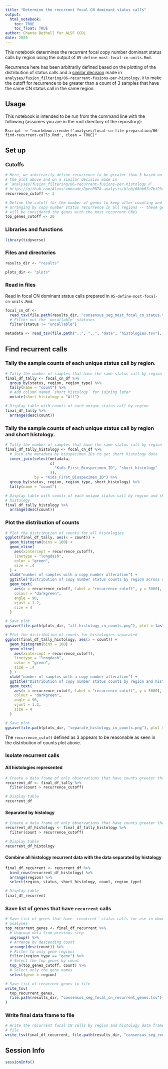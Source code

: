 ```yaml
---
title: "Determine the recurrent focal CN dominant status calls"
output: 
  html_notebook:
    toc: TRUE
    toc_float: TRUE
author: Chante Bethell for ALSF CCDL
date: 2020
---
```


This notebook determines the recurrent focal copy number dominant status calls by region using the output of `05-define-most-focal-cn-units.Rmd`.

Recurrence here has been arbitrarily defined based on the plotting of the distribution of status calls and a [similar decision](https://github.com/AlexsLemonade/OpenPBTA-analysis/blob/66bb67a7bf29aad4510a0913a2dbc88da0013be8/analyses/fusion_filtering/06-recurrent-fusions-per-histology.R#L152) made in `analyses/fusion_filtering/06-recurrent-fusions-per-histology.R` to make the cutoff for recurrence to be greater than a count of 3 samples that have the same CN status call in the same region.

## Usage

This notebook is intended to be run from the command line with the following (assumes you are in the root directory of the repository):

```
Rscript -e "rmarkdown::render('analyses/focal-cn-file-preparation/06-find-recurrent-calls.Rmd', clean = TRUE)"
```

## Set up

### Cutoffs

```r
# Here, we arbitrarily define recurrence to be greater than 3 based on 
# the plot above and on a similar decision made in
# `analyses/fusion_filtering/06-recurrent-fusions-per-histology.R`
# https://github.com/AlexsLemonade/OpenPBTA-analysis/blob/66bb67a7bf29aad4510a0913a2dbc88da0013be8/analyses/fusion_filtering/06-recurrent-fusions-per-histology.R#L152
recurrence_cutoff <- 3

# Define the cutoff for the number of genes to keep after counting and
# arranging by copy number status recurrence in all regions -- these genes
# will be considered the genes with the most recurrent CNVs
top_genes_cutoff <- 20
```


### Libraries and functions

```r
library(tidyverse)
```

### Files and directories

```r
results_dir <- "results"

plots_dir <- "plots"
```

### Read in files

Read in focal CN dominant status calls prepared in `05-define-most-focal-cn-units.Rmd`.

```r
focal_cn_df <-
  read_tsv(file.path(results_dir, "consensus_seg_most_focal_cn_status.tsv.gz")) %>%
  # Filter out the `uncallable` statuses
  filter(status != "uncallable")

metadata <- read_tsv(file.path("..", "..", "data", "histologies.tsv"), guess_max = 10000)
```

## Find recurrent calls

### Tally the sample counts of each unique status call by region.

```r
# Tally the number of samples that have the same status call by region
final_df_tally <- focal_cn_df %>%
  group_by(status, region, region_type) %>%
  tally(name = "count") %>%
  # Add column named `short_histology` for joining later
  mutate(short_histology = "All")

# Display table with counts of each unique status call by region
final_df_tally %>%
  arrange(desc(count))
```

### Tally the sample counts of each unique status call by region and short histology.

```r
# Tally the number of samples that have the same status call by region
final_df_tally_histology <- focal_cn_df %>%
  # Join the metadata by biospecimen IDs to get short histology data
  inner_join(select(metadata,
                    c(
                      "Kids_First_Biospecimen_ID", "short_histology"
                    )),
             by = "Kids_First_Biospecimen_ID") %>%
  group_by(status, region, region_type, short_histology) %>%
  tally(name = "count")

# Display table with counts of each unique status call by region and short
# histology
final_df_tally_histology %>%
  arrange(desc(count))
```

### Plot the distribution of counts

```r
# Plot the distribution of counts for all histologies
ggplot(final_df_tally, aes(x = count)) +
  geom_histogram(bins = 100) +
  geom_vline(
    aes(xintercept = recurrence_cutoff),
    linetype = "longdash",
    color = "green",
    size = .4
  ) +
  xlab("number of samples with a copy number alteration") +
  ggtitle("Distribution of copy number status counts by region across all histologies") +
  geom_text(
    aes(x = recurrence_cutoff, label = "recurrence cutoff", y = 5000),
    colour = "darkgreen",
    angle = 90,
    vjust = 1.2,
    size = 4
  )

# Save plot
ggsave(file.path(plots_dir, "all_histology_cn_counts.png"), plot = last_plot())
```

```r
# Plot the distribution of counts for histologies separated
ggplot(final_df_tally_histology, aes(x = count)) +
  geom_histogram(bins = 100) +
  geom_vline(
    aes(xintercept = recurrence_cutoff),
    linetype = "longdash",
    color = "green",
    size = .4
  ) +
  xlab("number of samples with a copy number alteration") +
  ggtitle("Distribution of copy number status counts by region and histology") +
  geom_text(
    aes(x = recurrence_cutoff, label = "recurrence cutoff", y = 5000),
    colour = "darkgreen",
    angle = 90,
    vjust = 1.2,
    size = 4
  )

# Save plot
ggsave(file.path(plots_dir, "separate_histology_cn_counts.png"), plot = last_plot())
```

The `recurrence_cutoff` defined as 3 appears to be reasonable as seen in the distribution of counts plot above.

### Isolate recurrent calls

#### All histologies represented

```r
# Create a data frame of only observations that have counts greater than the `recurrence_cutoff`
recurrent_df <- final_df_tally %>%
  filter(count > recurrence_cutoff)

# Display table
recurrent_df
```

#### Separated by histology

```r
# Create a data frame of only observations that have counts greater than the `recurrence_cutoff`
recurrent_df_histology <- final_df_tally_histology %>%
  filter(count > recurrence_cutoff)

# Display table
recurrent_df_histology
```

#### Combine all histology recurrent data with the data separated by histology 

```r
final_df_recurrent <- recurrent_df %>%
  bind_rows(recurrent_df_histology) %>%
  arrange(region) %>%
  select(region, status, short_histology, count, region_type)

# Display table
final_df_recurrent
```

### Save list of genes that have `recurrent` calls

```r
# Save list of genes that have `recurrent` status calls for use in downstream
# analyses
top_recurrent_genes <- final_df_recurrent %>%
  # Ungroup data from previous step
  ungroup() %>%
  # Arrange by descending count
  arrange(desc(count)) %>%
  # Filter to only gene regions
  filter(region_type == "gene") %>%
  # Select the top genes by count
  top_n(top_genes_cutoff, count) %>%
  # Select only the gene names
  select(gene = region)

# Save list of recurrent genes to file
write_tsv(
  top_recurrent_genes,
  file.path(results_dir, "consensus_seg_focal_cn_recurrent_genes.tsv")
)
```


### Write final data frame to file

```r
# Write the recurrent focal CN calls by region and histology data frame to
# file
write_tsv(final_df_recurrent, file.path(results_dir, "consensus_seg_recurrent_focal_cn_units.tsv"))
```

## Session Info

```r
sessionInfo()
```
